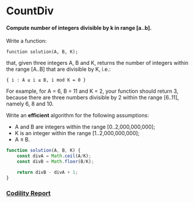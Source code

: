 # CountDiv
#### Compute number of integers divisible by k in range [a..b].

Write a function:

    function solution(A, B, K);

that, given three integers A, B and K, returns the number of integers within the range [A..B] that are divisible by K, i.e.:

    { i : A ≤ i ≤ B, i mod K = 0 }

For example, for A = 6, B = 11 and K = 2, your function should return 3, because there are three numbers divisible by 2 within the range [6..11], namely 6, 8 and 10.

Write an **efficient** algorithm for the following assumptions:

- A and B are integers within the range [0..2,000,000,000];
- K is an integer within the range [1..2,000,000,000];
- A ≤ B.


```javascript
function solution(A, B, K) {
    const divA = Math.ceil(A/K);
    const divB = Math.floor(B/K);

    return divB - divA + 1;
}
```

### [Codility Report](https://app.codility.com/demo/results/trainingSVCJHF-GTW/)
